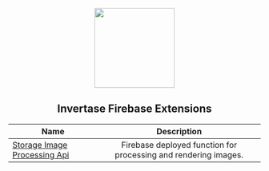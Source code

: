 <p align="center">
  <a href="https://rnfirebase.io">
    <img width="160px" src="https://i.imgur.com/JIyBtKW.png" />
    <br />
  </a>
  <h2 align="center">Invertase Firebase Extensions</h2>
</p>

| Name                                                          |                           Description                           |
| ------------------------------------------------------------- | :-------------------------------------------------------------: |
| [Storage Image Processing Api](/storage-image-processing-api) | Firebase deployed function for processing and rendering images. |
